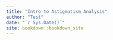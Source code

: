 ```yaml
--- 
title: "Intro to Astigmatism Analysis"
author: "Test"
date: "`r Sys.Date()`"
site: bookdown::bookdown_site
---
```

